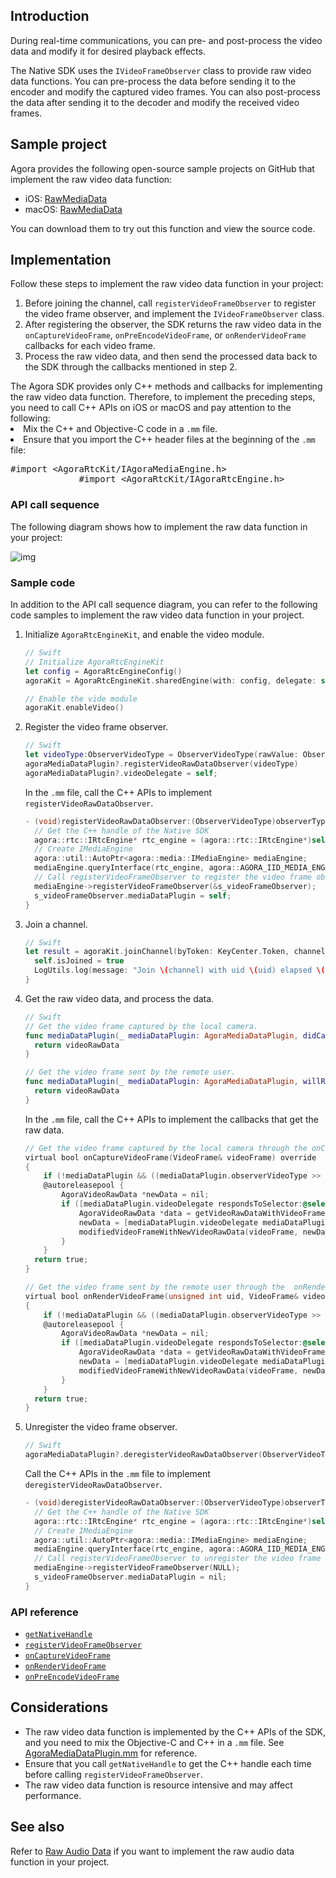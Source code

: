 <PlatformWrapper notAllowed="android">
<PlatformWrapper notAllowed="web">
<PlatformWrapper notAllowed="windows-csharp">
<PlatformWrapper notAllowed="windows-cpp">
<PlatformWrapper notAllowed="unity">
<PlatformWrapper notAllowed="unity">
<PlatformWrapper notAllowed="electron">
<PlatformWrapper notAllowed="cocos-creator">
<PlatformWrapper notAllowed="cocos-2d-x">
<PlatformWrapper notAllowed="react-native">

## Introduction

During real-time communications, you can pre- and post-process the video data and modify it for desired playback effects.

The Native SDK uses the `IVideoFrameObserver` class to provide raw video data functions. You can pre-process the data before sending it to the encoder and modify the captured video frames. You can also post-process the data after sending it to the decoder and modify the received video frames.

## Sample project

Agora provides the following open-source sample projects on GitHub that implement the raw video data function:

- iOS: [RawMediaData](https://github.com/AgoraIO/API-Examples/blob/master/iOS/APIExample/Examples/Advanced/RawMediaData/RawMediaData.swift)
- macOS: [RawMediaData](https://github.com/AgoraIO/API-Examples/blob/master/macOS/APIExample/Examples/Advanced/RawMediaData/RawMediaData.swift)

You can download them to try out this function and view the source code.

## Implementation

Follow these steps to implement the raw video data function in your project:

1. Before joining the channel, call `registerVideoFrameObserver` to register the video frame observer, and implement the `IVideoFrameObserver` class.
2. After registering the observer, the SDK returns the raw video data in the `onCaptureVideoFrame`, `onPreEncodeVideoFrame`, or `onRenderVideoFrame`  callbacks for each video frame.
3. Process the raw video data, and then send the processed data back to the SDK through the callbacks mentioned in step 2.

<div class="alert note">
	The Agora SDK provides only C++ methods and callbacks for implementing the raw video data function. Therefore, to implement the preceding steps, you need to call C++ APIs on iOS or macOS and pay attention to the following:
	<li>Mix the C++ and Objective-C code in a <code>.mm</code> file.</li>
	<li>Ensure that you import the C++ header files at the beginning of the <code>.mm</code> file:
		<pre>#import &lt;AgoraRtcKit/IAgoraMediaEngine.h>
             #import &lt;AgoraRtcKit/IAgoraRtcEngine.h></pre></li>
</div>

### API call sequence

The following diagram shows how to implement the raw data function in your project:

![img](https://web-cdn.agora.io/docs-files/1578466906009)

### Sample code

In addition to the API call sequence diagram, you can refer to the following code samples to implement the raw video data function in your project.

1. Initialize `AgoraRtcEngineKit`, and enable the video module.

   ```swift
   // Swift
   // Initialize AgoraRtcEngineKit
   let config = AgoraRtcEngineConfig()
   agoraKit = AgoraRtcEngineKit.sharedEngine(with: config, delegate: self)

   // Enable the vide module
   agoraKit.enableVideo()
   ```

2. Register the video frame observer.

   ```swift
   // Swift
   let videoType:ObserverVideoType = ObserverVideoType(rawValue: ObserverVideoType.captureVideo.rawValue | ObserverVideoType.renderVideo.rawValue | ObserverVideoType.preEncodeVideo.rawValue)
   agoraMediaDataPlugin?.registerVideoRawDataObserver(videoType)
   agoraMediaDataPlugin?.videoDelegate = self;
   ```

   In the `.mm` file, call the C++ APIs to implement `registerVideoRawDataObserver`.

   ```objective-c
   - (void)registerVideoRawDataObserver:(ObserverVideoType)observerType {
     // Get the C++ handle of the Native SDK
     agora::rtc::IRtcEngine* rtc_engine = (agora::rtc::IRtcEngine*)self.agoraKit.getNativeHandle;
     // Create IMediaEngine
     agora::util::AutoPtr<agora::media::IMediaEngine> mediaEngine;
     mediaEngine.queryInterface(rtc_engine, agora::AGORA_IID_MEDIA_ENGINE);
     // Call registerVideoFrameObserver to register the video frame observer
     mediaEngine->registerVideoFrameObserver(&s_videoFrameObserver);
     s_videoFrameObserver.mediaDataPlugin = self;
   }
   ```

3. Join a channel.

   ```swift
   // Swift
   let result = agoraKit.joinChannel(byToken: KeyCenter.Token, channelId: channelName, info: nil, uid: 0) {[unowned self] (channel, uid, elapsed) -> Void in
     self.isJoined = true
     LogUtils.log(message: "Join \(channel) with uid \(uid) elapsed \(elapsed)ms", level: .info)
   }
   ```

4. Get the raw video data, and process the data.

   ```swift
   // Swift
   // Get the video frame captured by the local camera.
   func mediaDataPlugin(_ mediaDataPlugin: AgoraMediaDataPlugin, didCapturedVideoRawData videoRawData: AgoraVideoRawData) -> AgoraVideoRawData {
     return videoRawData
   }

   // Get the video frame sent by the remote user.
   func mediaDataPlugin(_ mediaDataPlugin: AgoraMediaDataPlugin, willRenderVideoRawData videoRawData: AgoraVideoRawData, ofUid uid: uint) -> AgoraVideoRawData {
     return videoRawData
   }
   ```

   In the `.mm` file, call the C++ APIs to implement the callbacks that get the raw data.

   ```objective-c
   // Get the video frame captured by the local camera through the onCaptureVideoFrame callback
   virtual bool onCaptureVideoFrame(VideoFrame& videoFrame) override
   {
       if (!mediaDataPlugin && ((mediaDataPlugin.observerVideoType >> 0) == 0)) return true;
       @autoreleasepool {
           AgoraVideoRawData *newData = nil;
           if ([mediaDataPlugin.videoDelegate respondsToSelector:@selector(mediaDataPlugin:didCapturedVideoRawData:)]) {
               AgoraVideoRawData *data = getVideoRawDataWithVideoFrame(videoFrame);
               newData = [mediaDataPlugin.videoDelegate mediaDataPlugin:mediaDataPlugin didCapturedVideoRawData:data];
               modifiedVideoFrameWithNewVideoRawData(videoFrame, newData);
           }
       }
     return true;
   }

   // Get the video frame sent by the remote user through the  onRenderVideoFrame callback
   virtual bool onRenderVideoFrame(unsigned int uid, VideoFrame& videoFrame) override
   {
       if (!mediaDataPlugin && ((mediaDataPlugin.observerVideoType >> 1) == 0)) return true;
       @autoreleasepool {
           AgoraVideoRawData *newData = nil;
           if ([mediaDataPlugin.videoDelegate respondsToSelector:@selector(mediaDataPlugin:willRenderVideoRawData:ofUid:)]) {
               AgoraVideoRawData *data = getVideoRawDataWithVideoFrame(videoFrame);
               newData = [mediaDataPlugin.videoDelegate mediaDataPlugin:mediaDataPlugin willRenderVideoRawData:data ofUid:uid];
               modifiedVideoFrameWithNewVideoRawData(videoFrame, newData);
           }
       }
     return true;
   }
   ```

5. Unregister the video frame observer.

   ```swift
   // Swift
   agoraMediaDataPlugin?.deregisterVideoRawDataObserver(ObserverVideoType(rawValue: 0))
   ```

   Call the C++ APIs in the `.mm` file to implement `deregisterVideoRawDataObserver`.

   ```objective-c
   - (void)deregisterVideoRawDataObserver:(ObserverVideoType)observerType {
     // Get the C++ handle of the Native SDK
     agora::rtc::IRtcEngine* rtc_engine = (agora::rtc::IRtcEngine*)self.agoraKit.getNativeHandle;
     // Create IMediaEngine
     agora::util::AutoPtr<agora::media::IMediaEngine> mediaEngine;
     mediaEngine.queryInterface(rtc_engine, agora::AGORA_IID_MEDIA_ENGINE);
     // Call registerVideoFrameObserver to unregister the video frame observer
     mediaEngine->registerVideoFrameObserver(NULL);
     s_videoFrameObserver.mediaDataPlugin = nil;
   }
   ```

### API reference

- [`getNativeHandle`](https://docs.agora.io/en/Interactive%20Broadcast/API%20Reference/oc/Classes/AgoraRtcEngineKit.html#//api/name/getNativeHandle)
- [`registerVideoFrameObserver`](https://docs.agora.io/en/Interactive%20Broadcast/API%20Reference/cpp/classagora_1_1media_1_1_i_media_engine.html#a5eee4dfd1fd46e4a865feba163f3c5de)
- [`onCaptureVideoFrame`](https://docs.agora.io/en/Interactive%20Broadcast/API%20Reference/cpp/classagora_1_1media_1_1_i_video_frame_observer.html#a915c673aec879dcc2b08246bb2fcf49a)
- [`onRenderVideoFrame`](https://docs.agora.io/en/Interactive%20Broadcast/API%20Reference/cpp/classagora_1_1media_1_1_i_video_frame_observer.html#a966ed2459b6887c52112af638bc27c14)
- [`onPreEncodeVideoFrame`](https://docs.agora.io/en/Interactive%20Broadcast/API%20Reference/cpp/classagora_1_1media_1_1_i_video_frame_observer.html#a2be41cdde19fcc0f365d4eb14a963e1c)

## Considerations

- The raw video data function is implemented by the C++ APIs of the SDK, and you need to mix the Objective-C and C++ in a `.mm` file. See [AgoraMediaDataPlugin.mm](https://github.com/AgoraIO/API-Examples/blob/master/iOS/APIExample/Common/RawDataApi/AgoraMediaDataPlugin.mm) for reference.
- Ensure that you call `getNativeHandle` to get the C++ handle each time before calling `registerVideoFrameObserver`.
- The raw video data function is resource intensive and may affect performance.

## See also

Refer to [Raw Audio Data](raw_data_audio_apple) if you want to implement the raw audio data function in your project.

</PlatformWrapper>
</PlatformWrapper>
</PlatformWrapper>
</PlatformWrapper>
</PlatformWrapper>
</PlatformWrapper>
</PlatformWrapper>
</PlatformWrapper>
</PlatformWrapper>
</PlatformWrapper>